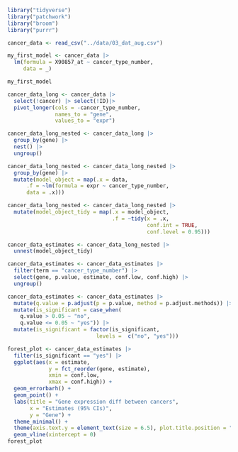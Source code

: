 ```r
library("tidyverse")
library("patchwork")
library("broom")
library("purrr")
```

```r
cancer_data <- read_csv("../data/03_dat_aug.csv")
```

```r

my_first_model <- cancer_data |>
  lm(formula = X90857_at ~ cancer_type_number,
     data = _)

my_first_model

```

```r
cancer_data_long <- cancer_data |>
  select(!cancer) |> select(!ID)|>
  pivot_longer(cols = -cancer_type_number,
               names_to = "gene",
               values_to = "expr")
```

```r
cancer_data_long_nested <- cancer_data_long |>
  group_by(gene) |>
  nest() |>
  ungroup()


```

```r
cancer_data_long_nested <- cancer_data_long_nested |>
  group_by(gene) |>
  mutate(model_object = map(.x = data,
      .f = ~lm(formula = expr ~ cancer_type_number,
      data = .x)))
```

```r
cancer_data_long_nested <- cancer_data_long_nested |>
  mutate(model_object_tidy = map(.x = model_object, 
                                 .f = ~tidy(x = .x,
                                            conf.int = TRUE,
                                            conf.level = 0.95)))

```

```r
cancer_data_estimates <- cancer_data_long_nested |>
  unnest(model_object_tidy)
```


```r
cancer_data_estimates <- cancer_data_estimates |>
  filter(term == "cancer_type_number") |>
  select(gene, p.value, estimate, conf.low, conf.high) |>
  ungroup()
```

```r
cancer_data_estimates <- cancer_data_estimates |>
  mutate(q.value = p.adjust(p = p.value, method = p.adjust.methods)) |>
  mutate(is_significant = case_when(
    q.value > 0.05 ~ "no",
    q.value <= 0.05 ~ "yes")) |>
  mutate(is_significant = factor(is_significant,
                            levels =  c("no", "yes")))
```

```r
forest_plot <- cancer_data_estimates |>
  filter(is_significant == "yes") |>
  ggplot(aes(x = estimate,
             y = fct_reorder(gene, estimate),
             xmin = conf.low,
             xmax = conf.high)) +
  geom_errorbarh() +
  geom_point() +
  labs(title = "Gene expression diff between cancers",
       x = "Estimates (95% CIs)",
       y = "Gene") +
  theme_minimal() +
  theme(axis.text.y = element_text(size = 6.5), plot.title.position = "plot") +
  geom_vline(xintercept = 0)
forest_plot
```

